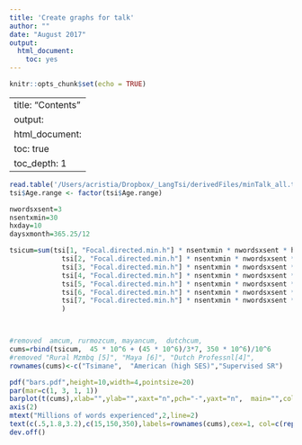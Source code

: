 ```yaml
---
title: 'Create graphs for talk'
author: ""
date: "August 2017"
output:
  html_document:
    toc: yes
---
```


```r
knitr::opts_chunk$set(echo = TRUE)


```

---
title: "Contents"
output:
  html_document:
    toc: true
    toc_depth: 1
---


```r

read.table('/Users/acristia/Dropbox/_LangTsi/derivedFiles/minTalk_all.txt', header=T)->tsi
tsi$Age.range <- factor(tsi$Age.range)

nwordsxsent=3
nsentxmin=30
hxday=10
daysxmonth=365.25/12

tsicum=sum(tsi[1, "Focal.directed.min.h"] * nsentxmin * nwordsxsent * hxday * daysxmonth * 12 +
             tsi[2, "Focal.directed.min.h"] * nsentxmin * nwordsxsent * hxday * daysxmonth * 12 +
             tsi[3, "Focal.directed.min.h"] * nsentxmin * nwordsxsent * hxday * daysxmonth * 12 +
             tsi[4, "Focal.directed.min.h"] * nsentxmin * nwordsxsent * hxday * daysxmonth * 12 +
             tsi[5, "Focal.directed.min.h"] * nsentxmin * nwordsxsent * hxday * daysxmonth * 24 +
             tsi[6, "Focal.directed.min.h"] * nsentxmin * nwordsxsent * hxday * daysxmonth * 24 +
             tsi[7, "Focal.directed.min.h"] * nsentxmin * nwordsxsent * hxday * daysxmonth * 24 #up to 10y 
             )



#removed  amcum, rurmozcum, mayancum,  dutchcum,
cums=rbind(tsicum,  45 * 10^6 + (45 * 10^6)/3*7, 350 * 10^6)/10^6
#removed "Rural Mzmbq [5]", "Maya [6]", "Dutch Professnl[4]",
rownames(cums)<-c("Tsimane",  "American (high SES)","Supervised SR")
```



```R
pdf("bars.pdf",height=10,width=4,pointsize=20)
par(mar=c(1, 3, 1, 1))
barplot(t(cums),xlab="",ylab="",xaxt="n",pch="-",yaxt="n",  main="",col="lightgray")
axis(2)
mtext("Millions of words experienced",2,line=2)
text(c(.5,1.8,3.2),c(15,150,350),labels=rownames(cums),cex=1, col=c(rep("red",length(cums)-1),"blue"),srt=90, pos=c(4,4,2))
dev.off()
```




